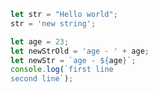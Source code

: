 ```js
let str = "Hello world";
str = 'new string';

let age = 23;
let newStrOld = 'age - ' + age;
let newStr = `age - ${age}`;
console.log(`first line
second line`);
```
